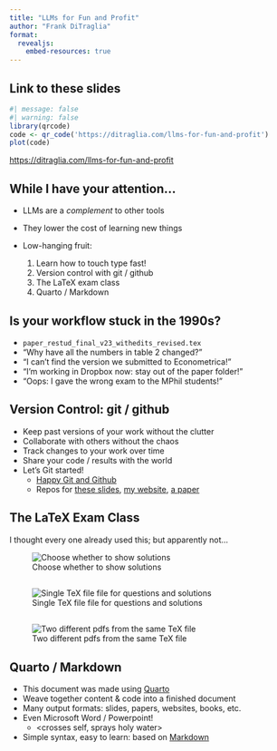 ```yaml
---
title: "LLMs for Fun and Profit"
author: "Frank DiTraglia"
format: 
  revealjs:
    embed-resources: true
---
```


## Link to these slides

```r
#| message: false
#| warning: false
library(qrcode)
code <- qr_code('https://ditraglia.com/llms-for-fun-and-profit')
plot(code)
```

[https://ditraglia.com/llms-for-fun-and-profit](https://ditraglia.com/llms-for-fun-and-profit)



## While I have your attention...

- LLMs are a *complement* to other tools
- They lower the cost of learning new things
- Low-hanging fruit: 

  1. Learn how to touch type fast!
  2. Version control with git / github
  3. The LaTeX exam class
  4. Quarto / Markdown

## Is your workflow stuck in the 1990s?

- `paper_restud_final_v23_withedits_revised.tex`
- "Why have all the numbers in table 2 changed?"
- "I can't find the version we submitted to Econometrica!"
- "I'm working in Dropbox now: stay out of the paper folder!"
- "Oops: I gave the wrong exam to the MPhil students!"

## Version Control: git / github

- Keep past versions of your work without the clutter 
- Collaborate with others without the chaos
- Track changes to your work over time
- Share your code / results with the world
- Let's Git started! 
  - [Happy Git and Github](https://happygitwithr.com/)
  - Repos for [these slides](https://github.com/fditraglia/llms-for-fun-and-profit/), [my website](https://github.com/fditraglia/fditraglia.github.io), [a paper](https://github.com/fditraglia/binary-regressor)


## The LaTeX Exam Class

I thought every one already used this; but apparently not...

<!--insert and image below-->
![Choose whether to show solutions](exam-class1.png)

##

![Single TeX file file for questions and solutions](exam-class2.png)

##

![Two different pdfs from the same TeX file](exam-class3.png)


## Quarto / Markdown

- This document was made using [Quarto](https://quarto.org/)
- Weave together content \& code into a finished document
- Many output formats: slides, papers, websites, books, etc.
- Even Microsoft Word / Powerpoint! 
  - <crosses self, sprays holy water>
- Simple syntax, easy to learn: based on [Markdown](https://www.markdownguide.org/)
